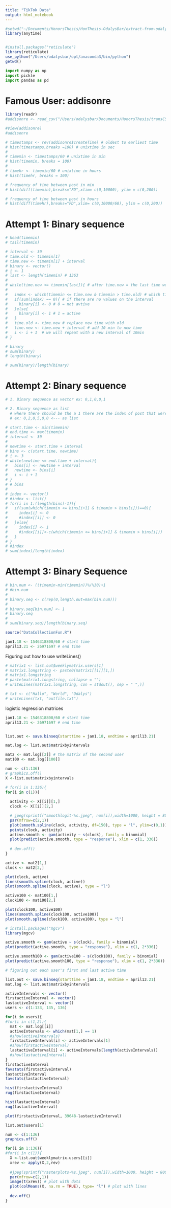 ```yaml
---
title: "TikTok Data"
output: html_notebook
---
```


```r
#setwd("~/Documents/HonorsThesis/HonThesis-OdalysBar/extract-from-odalyss-list/data")
library(anytime)


#install.packages("reticulate")
library(reticulate)
use_python("/Users/odalysbar/opt/anaconda3/bin/python")
getwd()
```

```python
import numpy as np
import pickle 
import pandas as pd
```

# Famous User: addisonre
```r
library(readr)
#addisonre <- read_csv("/Users/odalysbar/Documents/HonorsThesis/transCSSR-master/TikTokApi/HonThesis-OdalysBar/extract-from-odalyss-list/FamousUsersCSV/addisonre.csv")

#View(addisonre)
#addisonre
```

```r
# timestamps <- rev(addisonre$createTime) # oldest to earliest time
# hist(timestamps,breaks =100) # unixtime in sec
# 
# timemin <- timestamps/60 # unixtime in min
# hist(timemin, breaks = 100)
# 
# timehr <- timemin/60 # unixtime in hours
# hist(timehr, breaks = 100)
```
```r
# frequency of time between post in min
# hist(diff(timemin),breaks="FD",xlim= c(0,10000), ylim = c(0,200))

# frequency of time between post in hours
# hist(diff(timehr),breaks="FD",xlim= c(0,10000/60), ylim = c(0,200))
```
# Attempt 1: Binary sequence 
```r
# head(timemin)
# tail(timemin)

# interval <- 30
# time.old <- timemin[1]
# time.new <- timemin[1] + interval
# binary <- vector()
# i <- 1
# last <- length(timemin) # 1363
# 
# while(time.new <= timemin[last]){ # after time.new = the last time we want to stop looking
# 
#   index <- which(timemin <= time.new & timemin > time.old) # which times are in the interval of 10 min
#   if(sum(index) == 0){ # if there are no values on the interval
#     binary[i] <- 0 # 0 = not avtive
#   }else{
#     binary[i] <- 1 # 1 = active
#   }
#   time.old <- time.new # replace new time with old
#   time.new <- time.new + interval # add 10 min to new time
#   i <- i + 1  # we will repeat with a new interval of 10min
# }

# binary
# sum(binary)
# length(binary)

# sum(binary)/length(binary)
```
# Attempt 2: Binary sequence
```r
# 1. Binary sequence as vector ex: 0,1,0,0,1

# 2. Binary sequence as list 
  # where there should be the a 1 there are the index of post that were posted at the time interval we are looking as 
  # ex: 0,2,0,5,0,0 <--- as list

# start.time <- min(timemin)
# end.time <- max(timemin)
# interval <- 30
# 
# newtime <- start.time + interval
# bins <- c(start.time, newtime)
# i <- 3
# while(newtime <= end.time + interval){
#   bins[i] <- newtime + interval
#   newtime <- bins[i]
#   i <- i + 1
# }
# # bins
# 
# index <- vector()
# #index <- list()
# for(i in 1:(length(bins)-1)){
#   if(sum(which(timemin <= bins[i+1] & timemin > bins[i]))==0){
#     index[i] <- 0
#     #index[[i]] <- 0
#   }else{
#     index[i] <- 1 
#     #index[[i]]<-c(which(timemin <= bins[i+1] & timemin > bins[i]))
#   }
# }
# #index
# sum(index)/length(index)
```
# Attempt 3: Binary Sequence
```r
# bin.num <- ((timemin-min(timemin))%/%30)+1
# #bin.num
# 
# binary.seq <- c(rep(0,length.out=max(bin.num)))
# 
# binary.seq[bin.num] <- 1
# binary.seq
# 
# sum(binary.seq)/length(binary.seq)
```

```r
source("DataCollectionFun.R")

jan1.18 <- 1546318800/60 # start time
april13.21 <- 26971697 # end time 

```

Figuring out how to use writeLines()
```r
# matrix1 <- list.out$weeklymatrix.users[1]
# matrix1.longstring <- paste0(matrix1[[1]][1,])
# matrix1.longstring
# paste(matrix1.longstring, collapse = "")
# writeLines(matrix1.longstring, con = stdout(), sep = " ",)]

# txt <- c("Hallo", "World", "Odalys")
# writeLines(txt, "outfile.txt")
```


logistic regression matrices
```r
jan1.18 <- 1546318800/60 # start time
april13.21 <- 26971697 # end time 


list.out <- save.binseq(starttime = jan1.18, endtime = april13.21)

mat.log <- list.out$matrixbyintervals

mat2 <- mat.log[[2]] # the matrix of the second user 
mat100 <- mat.log[[100]]
```


```r
num <- c(1:136)
# graphics.off()
X <-list.out$matrixbyintervals

# for(i in 1:136){
for(i in c(1)){ 
  
  activity <- X[[i]][1,]
  clock <- X[[i]][2,]

  # jpeg(sprintf("smoothlogit-%s.jpeg", num[i]),width=1000, height = 800)
  par(mfrow=c(2,1))
  plot(smooth.spline(clock, activity, df=150), type = "l", ylim=c(0,1))
  points(clock, activity)
  active.smooth <- gam(activity ~ s(clock), family = binomial)
  plot(predict(active.smooth, type = "response"), xlim = c(1, 336))
  
  # dev.off()
}

```

```r
active <- mat2[1,]
clock <- mat2[2,]

plot(clock, active)
lines(smooth.spline(clock, active))
plot(smooth.spline(clock, active), type = "l")

active100 <- mat100[1,]
clock100 <- mat100[2,]

plot(clock100, active100)
lines(smooth.spline(clock100, active100))
plot(smooth.spline(clock100, active100), type = "l")
```

```r
# install.packages("mgcv")
library(mgcv)

active.smooth <- gam(active ~ s(clock), family = binomial)
plot(predict(active.smooth, type = "response"), xlim = c(1, 2*336))

active.smooth100 <- gam(active100 ~ s(clock100), family = binomial)
plot(predict(active.smooth100, type = "response"), xlim = c(1, 2*336))
```

```r
# figuring out each user's first and last active time 

list.out <- save.binseq(starttime = jan1.18, endtime = april13.21)
mat.log <- list.out$matrixbyintervals

activeIntervals <- vector()
firstactiveInterval <- vector()
lastactiveInterval <- vector()
users <- c(1:133, 135, 136)

for(i in users){
#for(i in c(1,2)){
  mat <- mat.log[[i]]
  activeIntervals <- which(mat[1,] == 1)
  #show(activeIntervals)
  firstactiveInterval[i] <- activeIntervals[1]
  #show(firstactiveInterval)
  lastactiveInterval[i] <- activeIntervals[length(activeIntervals)]
  #show(lastactiveInterval)
}
firstactiveInterval
favstats(firstactiveInterval)
lastactiveInterval
favstats(lastactiveInterval)
```
```r
hist(firstactiveInterval)
rug(firstactiveInterval)
```
```r
hist(lastactiveInterval)
rug(lastactiveInterval)
```
```r
plot(firstactiveInterval, 39648-lastactiveInterval)
```


```r
list.out$users[1]
```

```r
num <- c(1:136)
graphics.off()

for(i in 1:136){
#for(i in c(1)){ 
  X <-list.out$weeklymatrix.users[[i]]
  xrev <- apply(X,2,rev)
  
  #jpeg(sprintf("rasterplots-%s.jpeg", num[i]),width=1000, height = 800)
  par(mfrow=c(2,1))
  image(t(xrev)) # plot with dots
  plot(colMeans(X, na.rm = TRUE), type= "l") # plot with lines
  
  dev.off()
}

```




